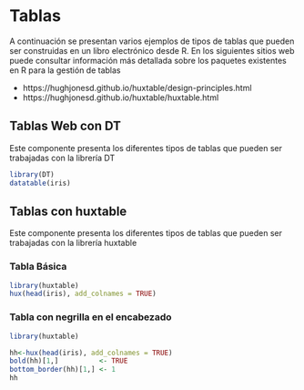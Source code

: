 # Tablas

A continuación se presentan varios ejemplos de tipos de tablas que pueden ser construidas en un libro electrónico desde R. En los siguientes sitios web puede consultar información más detallada sobre los paquetes existentes en R para la gestión de tablas

* https://hughjonesd.github.io/huxtable/design-principles.html
* https://hughjonesd.github.io/huxtable/huxtable.html


## Tablas Web con DT

Este componente presenta los diferentes tipos de tablas que pueden ser trabajadas con la librería DT

```r
library(DT)
datatable(iris)
```

## Tablas con huxtable

Este componente presenta los diferentes tipos de tablas que pueden ser trabajadas con la librería huxtable

### Tabla Básica
 
```r
library(huxtable)
hux(head(iris), add_colnames = TRUE)
```

### Tabla con negrilla en el encabezado

```r
library(huxtable)

hh<-hux(head(iris), add_colnames = TRUE)
bold(hh)[1,]          <- TRUE
bottom_border(hh)[1,] <- 1
hh
```

 
